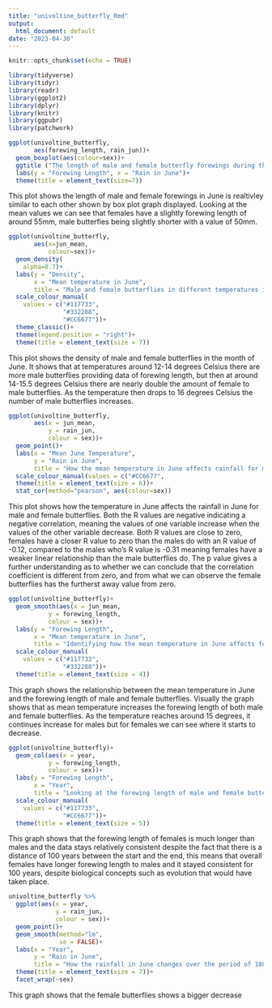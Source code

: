 ```yaml
---
title: "univoltine_butterfly_Rmd"
output:
  html_document: default
date: "2023-04-30"
---
```


```r
knitr::opts_chunk$set(echo = TRUE)
```

```r
library(tidyverse)
library(tidyr)
library(readr)
library(ggplot2)
library(dplyr)
library(knitr)
library(ggpubr)
library(patchwork)
```

```r
ggplot(univoltine_butterfly,
       aes(forewing_length, rain_jun))+
  geom_boxplot(aes(colour=sex))+
  ggtitle ("The length of male and female butterfly forewings during the rain in June")+
  labs(y = "Forewing Length", x = "Rain in June")+
  theme(title = element_text(size=7))
```

This plot shows the length of male and female forewings in June is realtivley similar to each other shown by box plot graph displayed. Looking at the mean values we can see that females have a slightly forewing length of around 55mm, male butterfies being slightly shorter with a value of 50mm. 

```r
ggplot(univoltine_butterfly,
       aes(x=jun_mean,
           colour=sex))+
  geom_density(
    alpha=0.7)+
  labs(y = "Density",
       x = "Mean temperature in June",
       title = "Male and female butterflies in different temperatures in June")+
  scale_colour_manual(
    values = c("#117733",
               "#332288",
               "#CC6677"))+
  theme_classic()+
  theme(legend.position = "right")+
  theme(title = element_text(size = 7))
```

This plot shows the density of male and female butterflies in the month of June. It shows that at temperatures around 12-14 degrees Celsius there are more male butterflies providing data of forewing length, but then at around 14-15.5 degrees Celsius there are nearly double the amount of female to male butterflies. As the temperature then drops to 16 degrees Celsius the number of male butterflies increases.

```r
ggplot(univoltine_butterfly,
       aes(x = jun_mean,
           y = rain_jun,
           colour = sex))+
  geom_point()+
  labs(x = "Mean June Temperature",
       y = "Rain in June",
       title = "How the mean temperature in June affects rainfall for male and female butterflies")+
  scale_colour_manual(values = c("#CC6677",                               "#332288"))+
  theme(title = element_text(size = 6))+
  stat_cor(method="pearson", aes(colour=sex))
```

This plot shows how the temperature in June affects the rainfall in June for male and female butterflies. Both the R values are negative indicating a negative correlation, meaning the values of one variable increase when the values of the other variable decrease. Both R values are close to zero, females have a closer R value to zero than the males do with an R value of -0.12, compared to the males who's R value is -0.31 meaning females have a weaker linear relationship than the male butterflies do. The p value gives a further understanding as to whether we can conclude that the correlation coefficient is different from zero, and from what we can observe the female butterflies has the furtherst away value from zero.

```r
ggplot(univoltine_butterfly)+
  geom_smooth(aes(x = jun_mean,
           y = forewing_length,
           colour = sex))+
  labs(y = "Forewing Length",
       x = "Mean temperature in June",
       title = "Identifying how the mean temperature in June affects forewing length in male and female butterflies")+
  scale_colour_manual(
    values = c("#117733",
               "#332288"))+
  theme(title = element_text(size = 4))
```

This graph shows the relationship between the mean temperature in June and the forewing length of male and female butterflies. Visually the graph shows that as mean temperature increases the forewing length of both male and female butterflies. As the temperature reaches around 15 degrees, it continues increase for males but for females we can see where it starts to decrease.

```r
ggplot(univoltine_butterfly)+
  geom_col(aes(x = year,
           y = forewing_length,
           colour = sex))+
  labs(y = "Forewing Length",
       x = "Year",
       title = "Looking at the forewing length of male and female butterflies across period of 1880-1973")+
  scale_colour_manual(
    values = c("#117733",
               "#CC6677"))+
  theme(title = element_text(size = 5))
```
This graph shows that the forewing length of females is much longer than males and the data stays relatively consistent despite the fact that there is a distance of 100 years between the start and the end, this means that overall females have longer forewing length to males and it stayed consistent for 100 years, despite biological concepts such as evolution that would have taken place. 

```r
univoltine_butterfly %>%
  ggplot(aes(x = year,
             y = rain_jun,
             colour = sex))+
  geom_point()+
  geom_smooth(method="lm",
              se = FALSE)+
  labs(x = "Year",
       y = "Rain in June",
       title = "How the rainfall in June changes over the period of 1880- 1975")+
  theme(title = element_text(size = 7))+
  facet_wrap(~sex)
```
This graph shows that the female butterflies shows a bigger decrease 